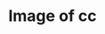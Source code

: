 ---
title: Image of cc
image: imgs/300x500.png
imagealt: food
description: This is just a test post
filter: ["food"]
---